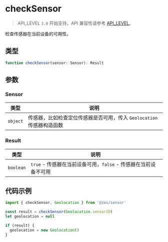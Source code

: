 # checkSensor

> API_LEVEL `3.0` 开始支持，API 兼容性请参考 [API_LEVEL](../../../../guides/framework/device/compatibility.md)。

检查传感器在当前设备的可用性。

## 类型

```ts
function checkSensor(sensor: Sensor): Result
```

## 参数

### Sensor

| 类型                | 说明                                                                  |
| ------------------- | --------------------------------------------------------------------- |
| <code>object</code> | 传感器，比如检查定位传感器是否可用，传入 `Geolocation` 传感器构造函数 |

### Result

| 类型                 | 说明                                                            |
| -------------------- | --------------------------------------------------------------- |
| <code>boolean</code> | `true` - 传感器在当前设备可用，`false` - 传感器在当前设备不可用 |

## 代码示例

```js
import { checkSensor, Geolocation } from '@zos/sensor'

const result = checkSensor(Geolocation.sensorID)
let geolocation = null

if (result) {
  geolocation = new Geolocation()
}
```
